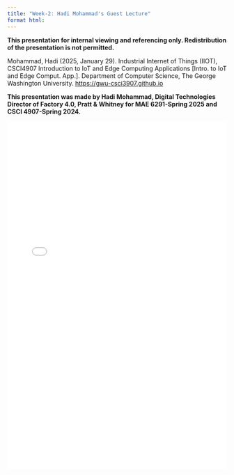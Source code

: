 ```yaml
---
title: "Week-2: Hadi Mohammad's Guest Lecture"
format html:
---
```

**This presentation for internal viewing and referencing only. Redistribution of the presentation is not permitted.**

Mohammad, Hadi (2025, January 29). Industrial Internet of Things (IIOT), CSCI4907 Introduction to IoT and Edge Computing Applications [Intro. to IoT and Edge Comput. App.]. Department of Computer Science, The George Washington University. [https://gwu-csci3907.github.io](https://gwu-csci3907.github.io)

::: {.callout-note appearance="simple"}
**This presentation was made by Hadi Mohammad, Digital Technologies Director of Factory 4.0, Pratt & Whitney for MAE 6291-Spring 2025 and CSCI 4907-Spring 2024.**
:::
![](Notes/IIOT_GWU_presentation_02172024.pdf){width="100%" height="800px"}

<!-- <footer>
  <p>This is a Quarto website. To learn more about Quarto websites visit <https://quarto.org/docs/websites>.<br>
  Author: Kartik Bulusu<br>
  Contact: <a href="mailto:bulusu@gwu.edu">bulusu</a><br>
  &copy; 2024 All rights reserved</p>
</footer> -->
